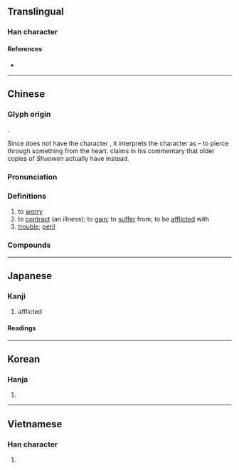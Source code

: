 {{character info/new}}
==Translingual==

===Han character===
{{Han char|rn=61|rad=心|as=07|sn=11|four=50336|canj=LLP|ids=⿱串心}}

====References====
* {{Han ref|kx=0388.160|dkj=10691|dj=0721.080|hdz=42300.090|uh=60A3|ud=24739|bh=B177|bd=45431}}

----

==Chinese==
{{zh-forms|alt=𢠶,𢤒}}

===Glyph origin===
{{Han etym}}
{{Han compound|串|心|ls=psc|c1=p|c2=s|t2=heart}}.

Since ''{{w|Shuowen}}'' does not have the character {{och-l|*串}}, it interprets the character as {{Han compound|吅|丨|心|c1=p|c2=s|c3=s|t3=heart}} – to pierce through something from the heart. {{w|Duan Yucai}} claims in his commentary that older copies of ''Shuowen'' actually have {{Han compound|毌|心|c1=p|c2=s|t1=to pierce through|t2=heart}} instead.

===Pronunciation===
{{zh-pron
|m=huàn
|m-s=
|c=waan6
|c-t=
|g=
|h=pfs=fam
|j=
|mb=hūing
|md=huâng
|mn=hoān
|mn-t=
|w=
|x=
|mc=y
|oc=y
|cat=v,n
}}

===Definitions===
{{zh-hanzi}}

# to [[worry]]
# to [[contract]] (an illness); to [[gain]]; to [[suffer]] from; to be [[afflicted]] with
# [[trouble]]; [[peril]]

===Compounds===
{{zh-der|患病|患難|患難見真情|外患|弭患|後顧之患|患難與共|心腹重患|不患|憂患意識|慮患|患者|患難相死|患難相扶|患難之交|患處|患苦|患難相恤|無患|心腹大患|心腹之患|後患無窮|弭患無形|人滿為患|後患|傷患|共患難|患害|分憂共患|患得患失|共患|憂患|備嘗憂患|內憂外患|患難夫妻|內患|火患|未形之患|禍患|病患狀|疾患|救災恤患|為民除患|有備無患|災患|病患|水患|河魚之患|無患子|河患|民患淡食|杜絕後患|絕後患|覆餗之患|養虎留患|辟惡除患|西患|罹患|養虎貽患|腹心之患|除患興利|飽經憂患|養虎遺患|養癰貽患|養癰自患|養癰成患|重患|言出患入|隱患|邊患|防患未然|養癰遺患|肘腋之患|陽侯之患}}

{{zh-cat|Intermediate}}

----

==Japanese==

===Kanji===
{{ja-kanji|grade=c|rs=心07}}

# afflicted

====Readings====
{{ja-readings
|goon=げん
|kanon=かん
|kun=わずら-う, うれ-える, うれ-い
}}

----

==Korean==

===Hanja===
{{ko-hanja|hangeul=환|eumhun=|rv=hwan|mr=hwan|y=hwan}}

# {{defn|lang=ko|sort=心07}}

----

==Vietnamese==

===Han character===
{{vi-hantu|hoạn|rs=心07}}

# {{defn|lang=vi|sort=心07}}